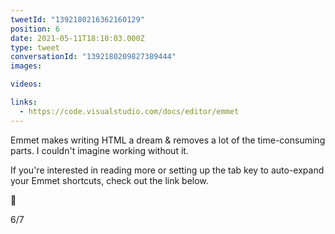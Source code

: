 ```yaml
---
tweetId: "1392180216362160129"
position: 6
date: 2021-05-11T18:10:03.000Z
type: tweet
conversationId: "1392180209827389444"
images:

videos:

links:
  - https://code.visualstudio.com/docs/editor/emmet
---
```


Emmet makes writing HTML a dream & removes a lot of the time-consuming parts. I couldn't imagine working without it.

If you're interested in reading more or setting up the tab key to auto-expand your Emmet shortcuts, check out the link below.

🔗

6/7
